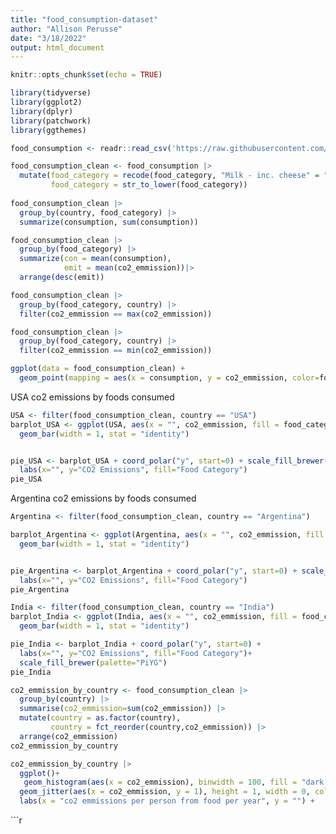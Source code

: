 ```yaml
---
title: "food_consumption-dataset"
author: "Allison Perusse"
date: "3/18/2022"
output: html_document
---
```


```r
knitr::opts_chunk$set(echo = TRUE)
```

```r
library(tidyverse)
library(ggplot2)
library(dplyr)
library(patchwork)
library(ggthemes)
```

```r

food_consumption <- readr::read_csv('https://raw.githubusercontent.com/rfordatascience/tidytuesday/master/data/2020/2020-02-18/food_consumption.csv')
```


```r
food_consumption_clean <- food_consumption |>
  mutate(food_category = recode(food_category, "Milk - inc. cheese" = "milk & cheese", "Nuts inc. Peanut Butter" = "nuts", "Wheat and Wheat Products" = "wheat"),
         food_category = str_to_lower(food_category))
  
food_consumption_clean |>
  group_by(country, food_category) |>
  summarize(consumption, sum(consumption))
```

```r
food_consumption_clean |> 
  group_by(food_category) |> 
  summarize(con = mean(consumption),
            emit = mean(co2_emmission))|>
  arrange(desc(emit))

food_consumption_clean |> 
  group_by(food_category, country) |>
  filter(co2_emmission == max(co2_emmission))

food_consumption_clean |> 
  group_by(food_category, country) |>
  filter(co2_emmission == min(co2_emmission))
```

```r
ggplot(data = food_consumption_clean) + 
  geom_point(mapping = aes(x = consumption, y = co2_emmission, color=food_category))
```

USA co2 emissions by foods consumed
```r
USA <- filter(food_consumption_clean, country == "USA")
barplot_USA <- ggplot(USA, aes(x = "", co2_emmission, fill = food_category)) +
  geom_bar(width = 1, stat = "identity")


pie_USA <- barplot_USA + coord_polar("y", start=0) + scale_fill_brewer(palette="Spectral")+
  labs(x="", y="CO2 Emissions", fill="Food Category") 
pie_USA
```

Argentina co2 emissions by foods consumed
```r
Argentina <- filter(food_consumption_clean, country == "Argentina")

barplot_Argentina <- ggplot(Argentina, aes(x = "", co2_emmission, fill = food_category)) +
  geom_bar(width = 1, stat = "identity")


pie_Argentina <- barplot_Argentina + coord_polar("y", start=0) + scale_fill_brewer(palette="RdBu")+
  labs(x="", y="CO2 Emissions", fill="Food Category") 
pie_Argentina
```

```r
India <- filter(food_consumption_clean, country == "India")
barplot_India <- ggplot(India, aes(x = "", co2_emmission, fill = food_category)) +
  geom_bar(width = 1, stat = "identity")

pie_India <- barplot_India + coord_polar("y", start=0) + 
  labs(x="", y="CO2 Emissions", fill="Food Category")+
  scale_fill_brewer(palette="PiYG")
pie_India
```

```r
co2_emmission_by_country <- food_consumption_clean |>
  group_by(country) |>
  summarise(co2_emmission=sum(co2_emmission)) |>
  mutate(country = as.factor(country),
         country = fct_reorder(country,co2_emmission)) |>
  arrange(co2_emmission)
co2_emmission_by_country
```
```r
co2_emmission_by_country |>
  ggplot()+
   geom_histogram(aes(x = co2_emmission), binwidth = 100, fill = "dark green") +
  geom_jitter(aes(x = co2_emmission, y = 1), height = 1, width = 0, color = "grey50") +
  labs(x = "co2 emmissions per person from food per year", y = "") +
```
```r
